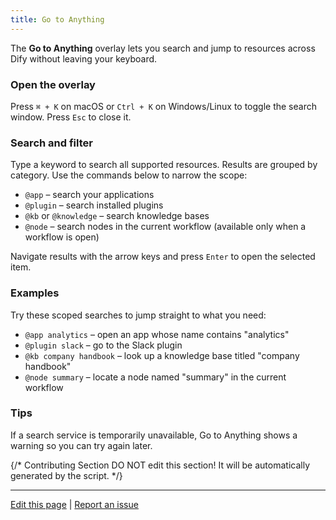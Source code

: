 ```yaml
---
title: Go to Anything
---
```


The **Go to Anything** overlay lets you search and jump to resources across Dify without leaving your keyboard.

### Open the overlay

Press `⌘ + K` on macOS or `Ctrl + K` on Windows/Linux to toggle the search window. Press `Esc` to close it.

### Search and filter

Type a keyword to search all supported resources. Results are grouped by category.
Use the commands below to narrow the scope:

- `@app` – search your applications
- `@plugin` – search installed plugins
- `@kb` or `@knowledge` – search knowledge bases
- `@node` – search nodes in the current workflow (available only when a workflow is open)

Navigate results with the arrow keys and press `Enter` to open the selected item.

### Examples

Try these scoped searches to jump straight to what you need:

- `@app analytics` – open an app whose name contains "analytics"
- `@plugin slack` – go to the Slack plugin
- `@kb company handbook` – look up a knowledge base titled "company handbook"
- `@node summary` – locate a node named "summary" in the current workflow

### Tips

If a search service is temporarily unavailable, Go to Anything shows a warning so you can try again later.

{/*
Contributing Section
DO NOT edit this section!
It will be automatically generated by the script.
*/}

---

[Edit this page](https://github.com/langgenius/dify-docs/edit/main/en/guides/workspace/goto-anything.mdx) | [Report an issue](https://github.com/langgenius/dify-docs/issues/new?template=docs.yml)

